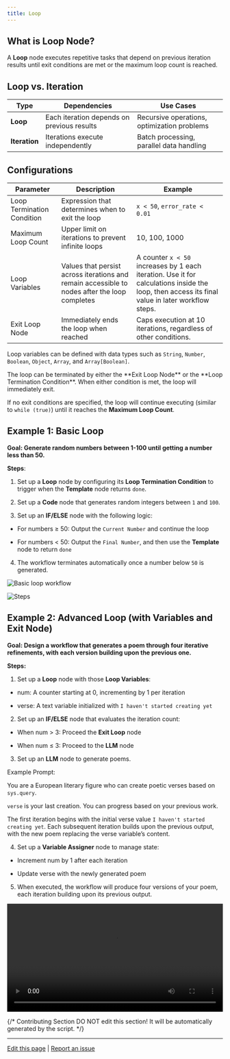 ```yaml
---
title: Loop
---
```


## What is Loop Node?

A **Loop** node executes repetitive tasks that depend on previous iteration results until exit conditions are met or the maximum loop count is reached.

## Loop vs. Iteration

<table>
  <thead>
    <tr>
      <th>Type</th>
      <th>Dependencies</th>
      <th>Use Cases</th>
    </tr>
  </thead>
  <tbody>
    <tr>
      <td><strong>Loop</strong></td>
      <td>Each iteration depends on previous results</td>
      <td>Recursive operations, optimization problems</td>
    </tr>
    <tr>
      <td><strong>Iteration</strong></td>
      <td>Iterations execute independently</td>
      <td>Batch processing, parallel data handling</td>
    </tr>
  </tbody>
</table>

## Configurations

<table>
  <thead>
    <tr>
      <th>Parameter</th>
      <th>Description</th>
      <th>Example</th>
    </tr>
  </thead>
  <tbody>
    <tr>
      <td>Loop Termination Condition</td>
      <td>Expression that determines when to exit the loop</td>
      <td><code>x < 50</code>, <code>error_rate < 0.01</code></td>
    </tr>
    <tr>
      <td>Maximum Loop Count</td>
      <td>Upper limit on iterations to prevent infinite loops</td>
      <td>10, 100, 1000</td>
    </tr>
      <tr>
      <td>Loop Variables</td>
      <td>Values that persist across iterations and remain accessible to nodes after the loop completes</td>
      <td>A counter <code>x < 50</code> increases by 1 each iteration. Use it for calculations inside the loop, then access its final value in later workflow steps.</td>
    </tr>
      <tr>
      <td>Exit Loop Node</td>
      <td>Immediately ends the loop when reached</td>
      <td>Caps execution at 10 iterations, regardless of other conditions.</td>
    </tr>
  </tbody>
</table>

Loop variables can be defined with data types such as `String`, `Number`, `Boolean`, `Object`, `Array`, and `Array[Boolean]`.

<Info>
The loop can be terminated by either the **Exit Loop Node** or the **Loop Termination Condition**. When either condition is met, the loop will immediately exit.

If no exit conditions are specified, the loop will continue executing (similar to `while (true)`) until it reaches the **Maximum Loop Count**.
</Info>

## Example 1: Basic Loop

**Goal: Generate random numbers between 1-100 until getting a number less than 50.**

**Steps**:

1. Set up a **Loop** node by configuring its **Loop Termination Condition** to trigger when the **Template** node returns `done`.

2. Set up a **Code** node that generates random integers between `1` and `100`.

3. Set up an **IF/ELSE** node with the following logic:

  - For numbers ≥ 50: Output the `Current Number` and continue the loop

  - For numbers < 50: Output the `Final Number`, and then use the **Template** node to return `done`

4. The workflow terminates automatically once a number below `50` is generated.

![Basic loop workflow](https://assets-docs.dify.ai/2025/04/282013c48b46d3cc4ebf99323da10a31.png)

![Steps](https://assets-docs.dify.ai/2025/04/9d9fb4db7093521000ac735a26f86962.png)

## Example 2: Advanced Loop (with Variables and Exit Node)

**Goal: Design a workflow that generates a poem through four iterative refinements, with each version building upon the previous one.**

**Steps:**

1. Set up a **Loop** node with those **Loop Variables**:

  - num: A counter starting at 0, incrementing by 1 per iteration
  
  - verse: A text variable initialized with `I haven't started creating yet`

2. Set up an **IF/ELSE** node that evaluates the iteration count:

  - When num > 3: Proceed the **Exit Loop** node
  
  - When num ≤ 3: Proceed to the **LLM** node

3. Set up an **LLM** node to generate poems.

<Info>
Example Prompt:

You are a European literary figure who can create poetic verses based on `sys.query`.

`verse` is your last creation. You can progress based on your previous work.
</Info>

The first iteration begins with the initial verse value `I haven't started creating yet`. Each subsequent iteration builds upon the previous output, with the new poem replacing the verse variable’s content.

4. Set up a **Variable Assigner** node to manage state:

  - Increment num by 1 after each iteration
  
  - Update verse with the newly generated poem

5. When executed, the workflow will produce four versions of your poem, each iteration building upon its previous output.

<video controls src="https://assets-docs.dify.ai/2025/04/7ecfc04458aa38e721baaa5f6355486c.mp4" width="100%"></video>

{/*
Contributing Section
DO NOT edit this section!
It will be automatically generated by the script.
*/}

---

[Edit this page](https://github.com/langgenius/dify-docs/edit/main/en/guides/workflow/node/loop.mdx) | [Report an issue](https://github.com/langgenius/dify-docs/issues/new?template=docs.yml)


